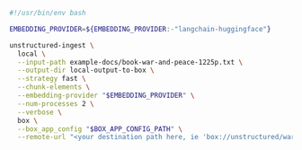 ```bash Shell
#!/usr/bin/env bash

EMBEDDING_PROVIDER=${EMBEDDING_PROVIDER:-"langchain-huggingface"}

unstructured-ingest \
  local \
  --input-path example-docs/book-war-and-peace-1225p.txt \
  --output-dir local-output-to-box \
  --strategy fast \
  --chunk-elements \
  --embedding-provider "$EMBEDDING_PROVIDER" \
  --num-processes 2 \
  --verbose \
  box \
  --box_app_config "$BOX_APP_CONFIG_PATH" \
  --remote-url "<your destination path here, ie 'box://unstructured/war-and-peace-output'>"
```
